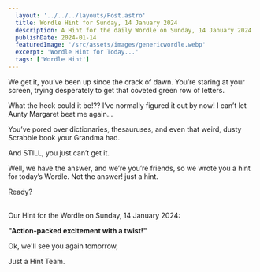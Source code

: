 ```yaml
---
  layout: '../../../layouts/Post.astro'
  title: Wordle Hint for Sunday, 14 January 2024
  description: A Hint for the daily Wordle on Sunday, 14 January 2024
  publishDate: 2024-01-14
  featuredImage: '/src/assets/images/genericwordle.webp'
  excerpt: 'Wordle Hint for Today...'
  tags: ['Wordle Hint']
---
```


  We get it, you’ve been up since the crack of dawn. You’re staring at your screen, trying desperately to get that coveted green row of letters. 

  What the heck could it be!??
  I’ve normally figured it out by now!
  I can’t let Aunty Margaret beat me again… 

  You’ve pored over dictionaries, thesauruses, and even that weird, dusty Scrabble book your Grandma had.

  And STILL, you just can’t get it. 

  Well, we have the answer, and we’re you’re friends, so we wrote you a hint for today’s Wordle.
  Not the answer! just a hint. 

  Ready?<br /><br />

  Our Hint for the Wordle on Sunday, 14 January 2024:

  **"Action-packed excitement with a twist!"**

  Ok, we'll see you again tomorrow, 

  Just a Hint Team.
  